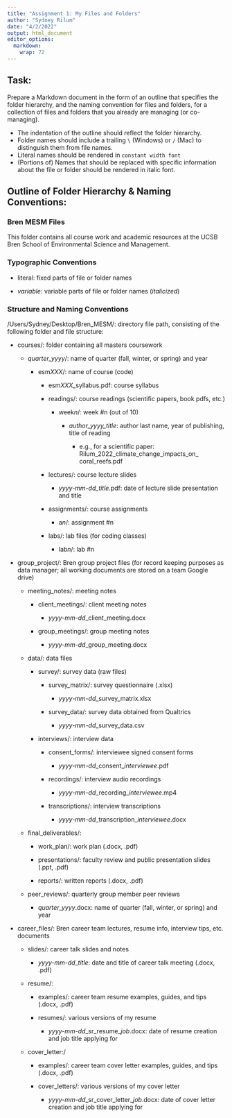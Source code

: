 ```yaml
---
title: "Assignment 1: My Files and Folders"
author: "Sydney Rilum"
date: "4/2/2022"
output: html_document
editor_options: 
  markdown: 
    wrap: 72
---
```


## Task:

Prepare a Markdown document in the form of an outline that specifies the
folder hierarchy, and the naming convention for files and folders, for a
collection of files and folders that you already are managing (or
co-managing).

-   The indentation of the outline should reflect the folder hierarchy.
-   Folder names should include a trailing `\` (Windows) or `/` (Mac) to
    distinguish them from file names.
-   Literal names should be rendered in `constant width font`
-   (Portions of) Names that should be replaced with specific
    information about the file or folder should be rendered in italic
    font.

## Outline of Folder Hierarchy & Naming Conventions:

### Bren MESM Files

This folder contains all course work and academic resources at the UCSB
Bren School of Environmental Science and Management.

### Typographic Conventions

-   literal: fixed parts of file or folder names

-   *variable*: variable parts of file or folder names (*italicized*)

### Structure and Naming Conventions

/Users/Sydney/Desktop/Bren_MESM/: directory file path, consisting of the
following folder and file structure:

-   courses/: folder containing all masters coursework

    -   *quarter_yyyy*/: name of quarter (fall, winter, or spring) and
        year

        -   esm*XXX*/: name of course (code)

            -   esm*XXX\_*syllabus.pdf: course syllabus

            -   readings/: course readings (scientific papers, book
                pdfs, etc.)

                -   week*n*/: week #n (out of 10)

                    -   *author_yyyy_title*: author last name, year of
                        publishing, title of reading

                        -   e.g., for a scientific paper:
                            Rilum_2022_climate_change_impacts_on\_
                            coral_reefs.pdf

            -   lectures/: course lecture slides

                -   *yyyy-mm-dd_title*.pdf: date of lecture slide
                    presentation and title

            -   assignments/: course assignments

                -   a*n*/: assignment #n

            -   labs/: lab files (for coding classes)

                -   lab*n*/: lab #n

-   group_project/: Bren group project files (for record keeping
    purposes as data manager; all working documents are stored on a team
    Google drive)

    -   meeting_notes/: meeting notes

        -   client_meetings/: client meeting notes

            -   *yyyy-mm-dd*\_client_meeting.docx

        -   group_meetings/: group meeting notes

            -   *yyyy-mm-dd*\_group_meeting.docx

    -   data/: data files

        -   survey/: survey data (raw files)

            -   survey_matrix/: survey questionnaire (.xlsx)

                -   *yyyy-mm-dd*\_survey_matrix.xlsx

            -   survey_data/: survey data obtained from Qualtrics

                -   *yyyy-mm-dd*\_survey_data.csv

        -   interviews/: interview data

            -   consent_forms/: interviewee signed consent forms

                -   *yyyy-mm-dd*\_consent\_*interviewee*.pdf

            -   recordings/: interview audio recordings

                -   *yyyy-mm-dd*\_recording\_*interviewee*.mp4

            -   transcriptions/: interview transcriptions

                -   *yyyy-mm-dd*\_transcription\_*interviewee*.docx

    -   final_deliverables/:

        -   work_plan/: work plan (.docx, .pdf)

        -   presentations/: faculty review and public presentation
            slides (.ppt, .pdf)

        -   reports/: written reports (.docx, .pdf)

    -   peer_reviews/: quarterly group member peer reviews

        -   *quarter_yyyy*.docx: name of quarter (fall, winter, or
            spring) and year

-   career_files/: Bren career team lectures, resume info, interview
    tips, etc. documents

    -   slides/: career talk slides and notes

        -   *yyyy-mm-dd*\_*title*: date and title of career talk meeting
            (.docx, .pdf)

    -   resume/:

        -   examples/: career team resume examples, guides, and tips
            (.docx, .pdf)

        -   resumes/: various versions of my resume

            -   *yyyy-mm-dd*\_sr_resume\_*job*.docx: date of resume
                creation and job title applying for

    -   cover_letter:/

        -   examples/: career team cover letter examples, guides, and
            tips (.docx, .pdf)

        -   cover_letters/: various versions of my cover letter

            -   *yyyy-mm-dd*\_sr_cover_letter\_*job*.docx: date of cover
                letter creation and job title applying for
